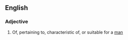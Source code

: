 ==English==

===Adjective===
{{en-adj}}

# Of, pertaining to, characteristic of, or suitable for a [[man]]